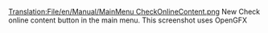 [[Translation:File/en/Manual/MainMenu CheckOnlineContent.png]]
New Check online content button in the main menu. This screenshot uses OpenGFX